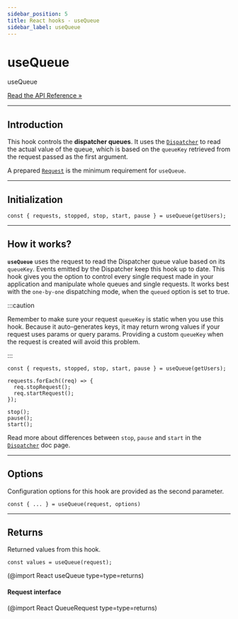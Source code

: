 ```yaml
---
sidebar_position: 5
title: React hooks - useQueue
sidebar_label: useQueue
---
```


# useQueue

<div class="api-link">
  <div class="api-link-title">useQueue</div>
  <div class="api-link-sub-title">

[Read the API Reference »](/api/React/Hook/useQueue.mdx)

  </div>
</div>

---

## Introduction

This hook controls the **dispatcher queues**. It uses the [`Dispatcher`](/documentation/02-core/dispatcher.mdx) to read
the actual value of the queue, which is based on the `queueKey` retrieved from the request passed as the first argument.

A prepared [`Request`](/documentation/02-core/request.mdx) is the minimum requirement for `useQueue`.

---

## Initialization

```tsx
const { requests, stopped, stop, start, pause } = useQueue(getUsers);
```

---

## How it works?

**`useQueue`** uses the request to read the Dispatcher queue value based on its `queueKey`. Events emitted by the
Dispatcher keep this hook up to date. This hook gives you the option to control every single request made in your
application and manipulate whole queues and single requests. It works best with the `one-by-one` dispatching mode, when
the `queued` option is set to true.

:::caution

Remember to make sure your request `queueKey` is static when you use this hook. Because it auto-generates keys, it may
return wrong values if your request uses params or query params. Providing a custom `queueKey` when the request is
created will avoid this problem.

:::

```tsx
const { requests, stopped, stop, start, pause } = useQueue(getUsers);

requests.forEach((req) => {
  req.stopRequest();
  req.startRequest();
});

stop();
pause();
start();
```

Read more about differences between `stop`, `pause` and `start` in the
[`Dispatcher`](/documentation/02-core/dispatcher.mdx) doc page.

---

## Options

Configuration options for this hook are provided as the second parameter.

```tsx
const { ... } = useQueue(request, options)
```

<!-- (@import React UseQueueOptionsType type=type=returns) -->

---

## Returns

Returned values from this hook.

```tsx
const values = useQueue(request);
```

(@import React useQueue type=type=returns)

#### Request interface

(@import React QueueRequest type=type=returns)

